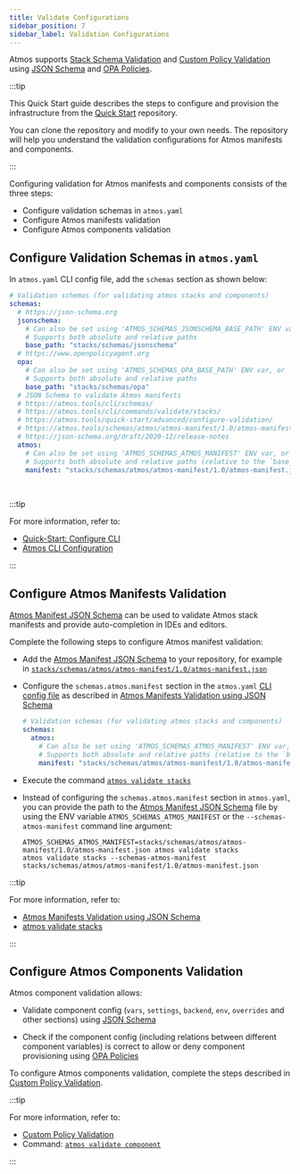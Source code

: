 ```yaml
---
title: Validate Configurations
sidebar_position: 7
sidebar_label: Validation Configurations
---
```


Atmos supports [Stack Schema Validation](/cli/schemas) and [Custom Policy Validation](/core-concepts/validate)
using [JSON Schema](https://json-schema.org/) and [OPA Policies](https://www.openpolicyagent.org/).

:::tip

This Quick Start guide describes the steps to configure and provision the infrastructure
from the [Quick Start](https://github.com/cloudposse/atmos/tree/master/examples/quick-start-advanced) repository.

You can clone the repository and modify to your own needs. The repository will help you understand the validation configurations for
Atmos manifests and components.

:::

Configuring validation for Atmos manifests and components consists of the three steps:

- Configure validation schemas in `atmos.yaml`
- Configure Atmos manifests validation
- Configure Atmos components validation

## Configure Validation Schemas in `atmos.yaml`

In `atmos.yaml` CLI config file, add the `schemas` section as shown below:

```yaml title="atmos.yaml"
# Validation schemas (for validating atmos stacks and components)
schemas:
  # https://json-schema.org
  jsonschema:
    # Can also be set using 'ATMOS_SCHEMAS_JSONSCHEMA_BASE_PATH' ENV var, or '--schemas-jsonschema-dir' command-line arguments
    # Supports both absolute and relative paths
    base_path: "stacks/schemas/jsonschema"
  # https://www.openpolicyagent.org
  opa:
    # Can also be set using 'ATMOS_SCHEMAS_OPA_BASE_PATH' ENV var, or '--schemas-opa-dir' command-line arguments
    # Supports both absolute and relative paths
    base_path: "stacks/schemas/opa"
  # JSON Schema to validate Atmos manifests
  # https://atmos.tools/cli/schemas/
  # https://atmos.tools/cli/commands/validate/stacks/
  # https://atmos.tools/quick-start/advanced/configure-validation/
  # https://atmos.tools/schemas/atmos/atmos-manifest/1.0/atmos-manifest.json
  # https://json-schema.org/draft/2020-12/release-notes
  atmos:
    # Can also be set using 'ATMOS_SCHEMAS_ATMOS_MANIFEST' ENV var, or '--schemas-atmos-manifest' command-line arguments
    # Supports both absolute and relative paths (relative to the `base_path` setting in `atmos.yaml`)
    manifest: "stacks/schemas/atmos/atmos-manifest/1.0/atmos-manifest.json"
```

<br/>

:::tip

For more information, refer to:

- [Quick-Start: Configure CLI](/quick-start/advanced/configure-cli)
- [Atmos CLI Configuration](/cli/configuration)

:::

## Configure Atmos Manifests Validation

[Atmos Manifest JSON Schema](pathname:///schemas/atmos/atmos-manifest/1.0/atmos-manifest.json) can be used to validate Atmos stack manifests and provide
auto-completion in IDEs and editors.

Complete the following steps to configure Atmos manifest validation:

- Add the [Atmos Manifest JSON Schema](pathname:///schemas/atmos/atmos-manifest/1.0/atmos-manifest.json) to your repository, for example
  in  [`stacks/schemas/atmos/atmos-manifest/1.0/atmos-manifest.json`](https://github.com/cloudposse/atmos/blob/master/examples/quick-start-advanced/stacks/schemas/atmos/atmos-manifest/1.0/atmos-manifest.json)

- Configure the `schemas.atmos.manifest` section in the `atmos.yaml` [CLI config file](/cli/configuration) as described
  in [Atmos Manifests Validation using JSON Schema](/cli/schemas)

  ```yaml title="atmos.yaml"
  # Validation schemas (for validating atmos stacks and components)
  schemas:
    atmos:
      # Can also be set using 'ATMOS_SCHEMAS_ATMOS_MANIFEST' ENV var, or '--schemas-atmos-manifest' command-line arguments
      # Supports both absolute and relative paths (relative to the `base_path` setting in `atmos.yaml`)
      manifest: "stacks/schemas/atmos/atmos-manifest/1.0/atmos-manifest.json"
  ```

- Execute the command [`atmos validate stacks`](/cli/commands/validate/stacks)

- Instead of configuring the `schemas.atmos.manifest` section in `atmos.yaml`, you can provide the path to
  the [Atmos Manifest JSON Schema](pathname:///schemas/atmos/atmos-manifest/1.0/atmos-manifest.json) file by using the ENV
  variable `ATMOS_SCHEMAS_ATMOS_MANIFEST` or the `--schemas-atmos-manifest` command line argument:

  ```shell
  ATMOS_SCHEMAS_ATMOS_MANIFEST=stacks/schemas/atmos/atmos-manifest/1.0/atmos-manifest.json atmos validate stacks
  atmos validate stacks --schemas-atmos-manifest stacks/schemas/atmos/atmos-manifest/1.0/atmos-manifest.json
  ```

:::tip

For more information, refer to:

- [Atmos Manifests Validation using JSON Schema](/cli/schemas)
- [atmos validate stacks](/cli/commands/validate/stacks)

:::

## Configure Atmos Components Validation

Atmos component validation allows:

* Validate component config (`vars`, `settings`, `backend`, `env`, `overrides` and other sections) using [JSON Schema](https://json-schema.org/)

* Check if the component config (including relations between different component variables) is correct to allow or deny component provisioning using
  [OPA Policies](https://www.openpolicyagent.org/)

To configure Atmos components validation, complete the steps described in [Custom Policy Validation](/core-concepts/validate).

:::tip

For more information, refer to:

- [Custom Policy Validation](/core-concepts/validate)
- Command: [`atmos validate component`](/cli/commands/validate/component)

:::
